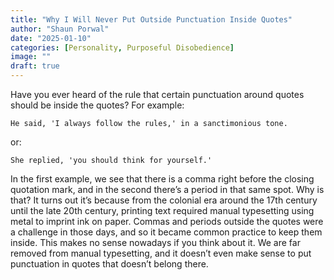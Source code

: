 ```yaml
---
title: "Why I Will Never Put Outside Punctuation Inside Quotes"
author: "Shaun Porwal"
date: "2025-01-10"
categories: [Personality, Purposeful Disobedience]
image: ""
draft: true
---
```


Have you ever heard of the rule that certain punctuation around quotes should be inside the quotes? For example:

`He said, 'I always follow the rules,' in a sanctimonious tone.`

or:

`She replied, 'you should think for yourself.'`

In the first example, we see that there is a comma right before the closing quotation mark, and in the second there's a period in that same spot. Why is that? It turns out it's because from the colonial era around the 17th century until the late 20th century, printing text required manual typesetting using metal to imprint ink on paper. Commas and periods outside the quotes were a challenge in those days, and so it became common practice to keep them inside. This makes no sense nowadays if you think about it. We are far removed from manual typesetting, and it doesn't even make sense to put punctuation in quotes that doesn't belong there.